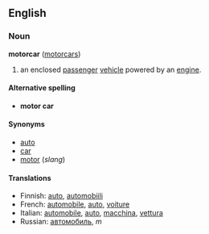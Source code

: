 ==English==
===Noun===
'''motorcar''' ([[motorcars]])

# an enclosed [[passenger]] [[vehicle]] powered by an [[engine]].
====Alternative spelling====
*'''motor car'''

====Synonyms====
*[[auto]]
*[[car]]
*[[motor]] (''slang'')

====Translations====
*Finnish: [[auto]], [[automobiili]]
*French: [[automobile#French|automobile]], [[auto#French|auto]], [[voiture]]
*Italian: [[automobile#Italian|automobile]], [[auto#Italian|auto]], [[macchina]], [[vettura]]
*Russian: [[автомобиль]], ''m''